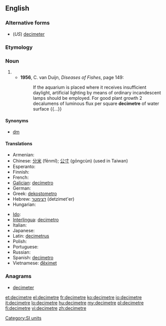 {{also|décimètre}}
==English==

===Alternative forms===
* (''US'') [[decimeter]]

===Etymology===
{{prefix|deci|metre}}

===Noun===
{{en-noun}}

# {{SI-unit|deci|metre|length}}
#* '''1956''', C. van Duijn, ''Diseases of Fishes'', page 149:
#*: If the aquarium is placed where it receives insufficient daylight, artificial lighting by means of ordinary incandescent lamps should be employed. For good plant growth 2 decalumens of luminous flux per square '''decimetre''' of water surface {{...}}

====Synonyms====
* [[dm]]

====Translations====
{{trans-top|one-tenth of a metre}}
* Armenian: {{t-|hy|դեցիմետր|tr=dec'imetr}}
* Chinese: [[分米]] (fēnmǐ); [[公寸]] (gōngcùn) (used in Taiwan)
* Esperanto: {{t-|eo|decimetro|xs=Esperanto}}
* Finnish: {{t-|fi|desimetri}}
* French: {{t+|fr|décimètre|m}}
* [[Galician]]: [[decímetro]] {{m}}
* German: {{t+|de|Dezimeter}}
* Greek: [[dekostometro]]
* Hebrew: [[דצימטר]] (detzimet'er)
* Hungarian: {{t+|hu|deciméter}}
{{trans-mid}}
* [[Ido]]: {{t+|io|decimetro|xs=Ido}}
* [[Interlingua]]: [[decimetro]]
* Italian: {{t+|it|decimetro|m}}
* Japanese: {{t|ja|デシメートル|tr=deshimētoru|sc=Jpan}}
* Latin: [[decimetrus]]
* Polish: {{t-|pl|decymetr|m}}
* Portuguese: {{t+|pt|decímetro|m}}
* Russian: {{t|ru|дециметр|m|tr=decimétr}}
* Spanish: [[decímetro]] {{m}}
* Vietnamese: [[đêximet]]
{{trans-bottom}}

===Anagrams===
* [[decimeter#English|decimeter]]

[[Category:SI units]]

[[et:decimetre]]
[[el:decimetre]]
[[fr:decimetre]]
[[ko:decimetre]]
[[io:decimetre]]
[[it:decimetre]]
[[lo:decimetre]]
[[hu:decimetre]]
[[my:decimetre]]
[[pl:decimetre]]
[[fi:decimetre]]
[[vi:decimetre]]
[[zh:decimetre]]